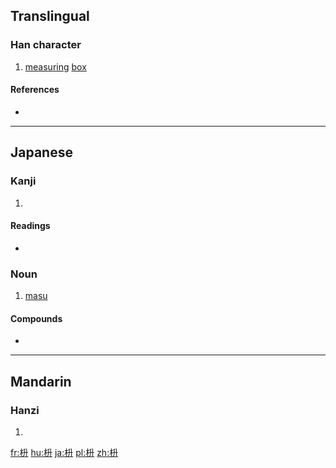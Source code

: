 ==Translingual==

===Han character===
{{Han char|rn=75|rad=木|as=04|sn=8|four=|canj=木竹廿 (DHT)|ids=⿰[[木]][[升]]}}

# [[measuring]] [[box]]

====References====
* {{Han ref|kx=0517.011|dkj=14577|hdz=21170.121|uh=67A1|ud=26529}}

----

==Japanese==

===Kanji===
{{ja-kanji|grade=|rs=木04}}

# {{defn|lang=ja|sort=木04}}

====Readings====
* {{ja-readings|on=|kun=[[ます]] (masu)}}

{{wikipedia|lang=ja}}

===Noun===
{{ja-noun|ます}}

# [[masu]] {{gloss|square wooden box}}

====Compounds====
* {{ja-r|枡記号|ますきごう}}

----

==Mandarin==

===Hanzi===
{{cmn-hanzi|pin=[[dǒu]] ([[dou3]]), [[jiǎn]] ([[jian3]])|wg=tou<sup>3</sup>, chien<sup>3</sup>}}

# {{defn|lang=cmn|sort=木04}}

[[fr:枡]]
[[hu:枡]]
[[ja:枡]]
[[pl:枡]]
[[zh:枡]]